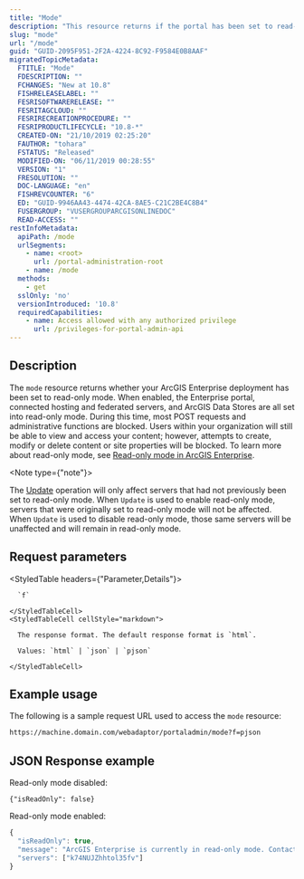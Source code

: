 ```yaml
---
title: "Mode"
description: "This resource returns if the portal has been set to read-only mode."
slug: "mode"
url: "/mode"
guid: "GUID-2095F951-2F2A-4224-8C92-F9584E0B8AAF"
migratedTopicMetadata:
  FTITLE: "Mode"
  FDESCRIPTION: ""
  FCHANGES: "New at 10.8"
  FISHRELEASELABEL: ""
  FESRISOFTWARERELEASE: ""
  FESRITAGCLOUD: ""
  FESRIRECREATIONPROCEDURE: ""
  FESRIPRODUCTLIFECYCLE: "10.8-*"
  CREATED-ON: "21/10/2019 02:25:20"
  FAUTHOR: "tohara"
  FSTATUS: "Released"
  MODIFIED-ON: "06/11/2019 00:28:55"
  VERSION: "1"
  FRESOLUTION: ""
  DOC-LANGUAGE: "en"
  FISHREVCOUNTER: "6"
  ED: "GUID-9946AA43-4474-42CA-8AE5-C21C2BE4C8B4"
  FUSERGROUP: "VUSERGROUPARCGISONLINEDOC"
  READ-ACCESS: ""
restInfoMetadata:
  apiPath: /mode
  urlSegments:
    - name: <root>
      url: /portal-administration-root
    - name: /mode
  methods:
    - get
  sslOnly: 'no'
  versionIntroduced: '10.8'
  requiredCapabilities:
    - name: Access allowed with any authorized privilege
      url: /privileges-for-portal-admin-api
---
```


## Description

The `mode` resource returns whether your ArcGIS Enterprise deployment has been set to read-only mode. When enabled, the Enterprise portal, connected hosting and federated servers, and ArcGIS Data Stores are all set into read-only mode. During this time, most POST requests and administrative functions are blocked. Users within your organization will still be able to view and access your content; however, attempts to create, modify or delete content or site properties will be blocked. To learn more about read-only mode, see [Read-only mode in ArcGIS Enterprise](https://enterprise.arcgis.com/en/portal/latest/administer/windows/read-only-mode-in-arcgis-enterprise.htm).

<Note type={"note"}>

The [Update](/update-mode) operation will only affect servers that had not previously been set to read-only mode. When `Update`  is used to enable read-only mode, servers that were originally set to read-only mode will not be affected. When `Update`  is used to disable read-only mode, those same servers will be unaffected and will remain in read-only mode.

</Note>

##  Request parameters

<StyledTable headers={"Parameter,Details"}>
  <StyledTableRow>
  <StyledTableCell cellStyle="markdown">

      `f` 

    </StyledTableCell>
    <StyledTableCell cellStyle="markdown">

      The response format. The default response format is `html`.

      Values: `html` | `json` | `pjson`

    </StyledTableCell>
  </StyledTableRow>
</StyledTable>


## Example usage

The following is a sample request URL used to access the `mode` resource:

```markdown
https://machine.domain.com/webadaptor/portaladmin/mode?f=pjson
```

## JSON Response example

Read-only mode disabled:

```other
{"isReadOnly": false}
```

Read-only mode enabled:

```javascript
{
  "isReadOnly": true,
  "message": "ArcGIS Enterprise is currently in read-only mode. Contact your administrator for further assistance.",
  "servers": ["k74NUJZhhtol35fv"]
}
```